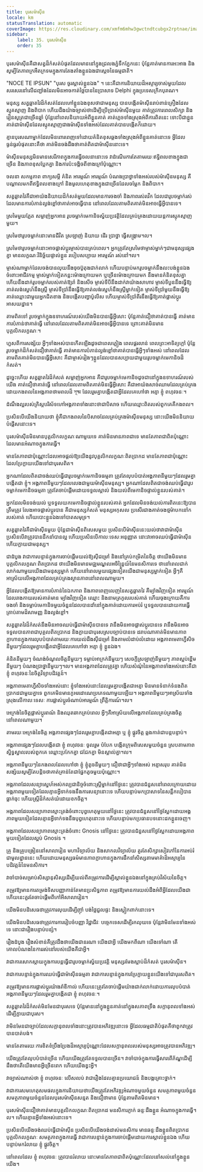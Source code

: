 ```yaml
---
title: បុរសម៉ាស៊ីន
locale: km
statusTranslation: automatic
coverImage: https://res.cloudinary.com/xmfm6mhw3gwctndtcubgx2rptnae/image/upload/v1740337243/small_cover_educacion_fundamental_a051170f1c.webp
sidebar:
    label: 35. បុរសម៉ាស៊ីន
    order: 35
---
```

បុរសម៉ាស៊ីនគឺជាសត្វដ៏កំសត់បំផុតដែលមាននៅក្នុងជ្រលងភ្នំទឹកភ្នែកនេះ ប៉ុន្តែគាត់មានការអះអាង និងសូម្បីតែភាពក្រអឺតក្រទមក្នុងការតែងតាំងខ្លួនឯងជាស្តេចនៃធម្មជាតិ។

"NOCE TE IPSUN" "បុរស ចូរស្គាល់ខ្លួនឯង" ។ នេះគឺជាការនិយាយដ៏អស្ចារ្យចាស់មួយដែលសរសេរនៅលើជញ្ជាំងដែលមិនអាចកាត់ថ្លៃបាននៃប្រាសាទ Delphi ក្នុងប្រទេសក្រិកបុរាណ។

មនុស្ស សត្វឆ្លាតវៃដ៏កំសត់ដែលហៅខ្លួនឯងខុសថាជាមនុស្ស បានបង្កើតម៉ាស៊ីនរាប់ពាន់គ្រឿងដែលស្មុគស្មាញ និងពិបាក ហើយដឹងយ៉ាងច្បាស់ថាដើម្បីប្រើប្រាស់ម៉ាស៊ីនមួយ គាត់ត្រូវការពេលសិក្សា និងរៀនសូត្រជាច្រើនឆ្នាំ ប៉ុន្តែនៅពេលនិយាយអំពីខ្លួនគាត់ គាត់ភ្លេចទាំងស្រុងអំពីការពិតនេះ ទោះបីជាខ្លួនគាត់ជាម៉ាស៊ីនដែលស្មុគស្មាញជាងម៉ាស៊ីនទាំងអស់ដែលគាត់បានបង្កើតក៏ដោយ។

គ្មានបុរសណាម្នាក់ដែលមិនពោរពេញទៅដោយគំនិតខុសឆ្គងទាំងស្រុងអំពីខ្លួនគាត់នោះទេ អ្វីដែលធ្ងន់ធ្ងរបំផុតនោះគឺថា គាត់មិនចង់ដឹងថាគាត់ពិតជាម៉ាស៊ីននោះទេ។

ម៉ាស៊ីនមនុស្សមិនមានសេរីភាពក្នុងការធ្វើចលនានោះទេ វាដំណើរការតែតាមរយៈឥទ្ធិពលខាងក្នុងជាច្រើន និងភាពខុសប្លែកគ្នា និងការប៉ះទង្គិចពីខាងក្រៅប៉ុណ្ណោះ។

ចលនា សកម្មភាព ពាក្យសម្ដី គំនិត អារម្មណ៍ អារម្មណ៍ បំណងប្រាថ្នាទាំងអស់របស់ម៉ាស៊ីនមនុស្ស គឺបណ្ដាលមកពីឥទ្ធិពលខាងក្រៅ និងមូលហេតុខាងក្នុងជាច្រើនដែលចម្លែក និងពិបាក។

សត្វឆ្លាតវៃគឺជាអាយ៉ងនិយាយដ៏កំសត់មួយដែលមានការចងចាំ និងភាពរស់រវើក ដែលជារូបចម្លាក់រស់ ដែលមានការបំភាន់ល្ងង់ខ្លៅថាគាត់អាចធ្វើបាន នៅពេលដែលតាមពិតគាត់មិនអាចធ្វើអ្វីបានទេ។

ស្រមៃមួយភ្លែត សម្លាញ់អ្នកអាន រូបចម្លាក់មេកានិចស្វ័យប្រវត្តិដែលគ្រប់គ្រងដោយយន្តការស្មុគស្មាញមួយ។

ស្រមៃថារូបចម្លាក់នោះមានជីវិត ស្រឡាញ់ និយាយ ដើរ ប្រាថ្នា ធ្វើសង្គ្រាម។ល។

ស្រមៃថារូបចម្លាក់នោះអាចផ្លាស់ប្តូរម្ចាស់បានគ្រប់ពេល។ អ្នកត្រូវតែស្រមៃថាម្ចាស់ម្នាក់ៗជាមនុស្សផ្សេងគ្នា មានលក្ខណៈវិនិច្ឆ័យផ្ទាល់ខ្លួន របៀបសប្បាយ អារម្មណ៍ រស់នៅ។ល។

ម្ចាស់ណាម្នាក់ដែលចង់បានលុយនឹងចុចប៊ូតុងជាក់លាក់ ហើយបន្ទាប់មករូបចម្លាក់នឹងលះបង់ខ្លួនឯងចំពោះអាជីវកម្ម ម្ចាស់ម្នាក់ទៀតកន្លះម៉ោងក្រោយមក ឬច្រើនម៉ោងក្រោយមក នឹងមានគំនិតខុសគ្នា ហើយនឹងដាក់រូបចម្លាក់របស់គាត់ឱ្យរាំ និងសើច ម្ចាស់ទីបីនឹងដាក់វាយ៉ាងសាហាវ ម្ចាស់ទីបួននឹងធ្វើឱ្យគាត់លង់ស្នេហ៍នឹងស្ត្រី ម្ចាស់ទីប្រាំនឹងធ្វើឱ្យគាត់លង់ស្នេហ៍នឹងស្ត្រីម្នាក់ទៀត ម្ចាស់ទីប្រាំមួយនឹងធ្វើឱ្យគាត់ឈ្លោះជាមួយអ្នកជិតខាង និងបង្កើតបញ្ហាប៉ូលីស ហើយម្ចាស់ទីប្រាំពីរនឹងធ្វើឱ្យគាត់ផ្លាស់ប្តូរអាសយដ្ឋាន។

តាមពិតទៅ រូបចម្លាក់ក្នុងឧទាហរណ៍របស់យើងមិនបានធ្វើអ្វីសោះ ប៉ុន្តែគាត់ជឿថាគាត់បានធ្វើ គាត់មានការបំភាន់ថាគាត់ធ្វើ នៅពេលដែលតាមពិតគាត់មិនអាចធ្វើអ្វីបានទេ ព្រោះគាត់មិនមានបុគ្គលិកលក្ខណៈ។

ហួសពីការសង្ស័យ អ្វីៗទាំងអស់បានកើតឡើងដូចជាពេលភ្លៀង ពេលផ្គរលាន់ ពេលព្រះអាទិត្យក្ដៅ ប៉ុន្តែរូបចម្លាក់ដ៏កំសត់ជឿថាគាត់ធ្វើ គាត់មានការបំភាន់ល្ងង់ខ្លៅថាគាត់បានធ្វើអ្វីៗទាំងអស់ នៅពេលដែលតាមពិតគាត់មិនបានធ្វើអ្វីសោះ គឺជាម្ចាស់រៀងៗខ្លួនដែលបានសប្បាយជាមួយរូបចម្លាក់មេកានិចដ៏កំសត់។

ដូច្នេះហើយ សត្វឆ្លាតវៃដ៏កំសត់ សម្លាញ់អ្នកអាន គឺជារូបចម្លាក់មេកានិចដូចជានៅក្នុងឧទាហរណ៍របស់យើង គាត់ជឿថាគាត់ធ្វើ នៅពេលដែលតាមពិតគាត់មិនធ្វើអ្វីសោះ គឺជាអាយ៉ងសាច់ឈាមដែលគ្រប់គ្រងដោយកងពលនៃអង្គភាពថាមពលដ៏ সূক্ষ্ম ដែលរួមគ្នាបង្កើតជាអ្វីដែលគេហៅថា អត្មា ខ្ញុំ ពហុវចនៈ។

ដំណឹងល្អរបស់គ្រិស្តបរិស័ទហៅអង្គភាពទាំងនោះថាជាបិសាច ហើយឈ្មោះពិតរបស់ពួកគេគឺកងពល។

ប្រសិនបើយើងនិយាយថា ខ្ញុំគឺជាកងពលនៃបិសាចដែលគ្រប់គ្រងម៉ាស៊ីនមនុស្ស នោះយើងមិននិយាយបំផ្លើសនោះទេ។

បុរសម៉ាស៊ីនមិនមានបុគ្គលិកលក្ខណៈណាមួយទេ គាត់មិនមានភាពជាទេ មានតែភាពជាពិតប៉ុណ្ណោះដែលមានអំណាចក្នុងការធ្វើ។

មានតែភាពជាប៉ុណ្ណោះដែលអាចផ្តល់ឱ្យយើងនូវបុគ្គលិកលក្ខណៈពិតប្រាកដ មានតែភាពជាប៉ុណ្ណោះដែលប្រែក្លាយយើងទៅជាបុរសពិត។

អ្នកណាដែលពិតជាចង់ឈប់ធ្វើជារូបចម្លាក់មេកានិចធម្មតា ត្រូវតែលុបបំបាត់អង្គភាពនីមួយៗដែលរួមគ្នាបង្កើតជា ខ្ញុំ។ អង្គភាពនីមួយៗដែលលេងជាមួយម៉ាស៊ីនមនុស្ស។ អ្នកណាដែលពិតជាចង់ឈប់ធ្វើជារូបចម្លាក់មេកានិចធម្មតា ត្រូវតែចាប់ផ្តើមដោយទទួលស្គាល់ និងយល់ពីមេកានិចផ្ទាល់ខ្លួនរបស់គាត់។

អ្នកដែលមិនចង់យល់ ឬទទួលយកមេកានិចផ្ទាល់ខ្លួនរបស់គាត់ អ្នកដែលមិនចង់យល់ការពិតនេះឱ្យបានត្រឹមត្រូវ លែងអាចផ្លាស់ប្តូរបាន គឺជាមនុស្សកំសត់ មនុស្សអកុសល ប្រសើរជាងគាត់ចងថ្មម៉ាបកនៅករបស់គាត់ ហើយបោះខ្លួនឯងទៅបាតសមុទ្រ។

សត្វឆ្លាតវៃគឺជាម៉ាស៊ីនមួយ ប៉ុន្តែជាម៉ាស៊ីនពិសេសមួយ ប្រសិនបើម៉ាស៊ីននេះយល់ថាវាជាម៉ាស៊ីន ប្រសិនបើវាត្រូវបានដឹកនាំបានល្អ ហើយប្រសិនបើកាលៈទេសៈអនុញ្ញាត នោះវាអាចឈប់ធ្វើជាម៉ាស៊ីន ហើយក្លាយជាមនុស្ស។

ជាដំបូង វាជាការបន្ទាន់ក្នុងការចាប់ផ្តើមយល់ឱ្យស៊ីជម្រៅ និងនៅគ្រប់កម្រិតនៃចិត្ត ថាយើងមិនមានបុគ្គលិកលក្ខណៈពិតប្រាកដ ថាយើងមិនមានមជ្ឈមណ្ឌលអចិន្ត្រៃយ៍នៃមនសិការទេ ថានៅពេលជាក់លាក់ណាមួយយើងជាមនុស្សម្នាក់ ហើយនៅពេលមួយផ្សេងទៀតយើងជាមនុស្សម្នាក់ទៀត អ្វីៗគឺអាស្រ័យលើអង្គភាពដែលគ្រប់គ្រងស្ថានភាពនៅពេលណាមួយ។

អ្វីដែលបង្កើតឱ្យមានការបំភាន់នៃឯកភាព និងភាពពេញលេញនៃសត្វឆ្លាតវៃ គឺម្យ៉ាងវិញទៀត អារម្មណ៍ដែលរាងកាយរបស់គាត់មាន ម្យ៉ាងវិញទៀត ឈ្មោះ និងនាមត្រកូលរបស់គាត់ ហើយចុងក្រោយគឺការចងចាំ និងទម្លាប់មេកានិចមួយចំនួនដែលបានដាំនៅក្នុងគាត់ដោយការអប់រំ ឬទទួលបានដោយការធ្វើត្រាប់តាមដ៏សាមញ្ញ និងល្ងង់ខ្លៅ។

សត្វឆ្លាតវៃដ៏កំសត់នឹងមិនអាចឈប់ធ្វើជាម៉ាស៊ីនបានទេ វានឹងមិនអាចផ្លាស់ប្តូរបានទេ វានឹងមិនអាចទទួលបានភាពជាបុគ្គលពិតប្រាកដ និងក្លាយជាបុរសស្របច្បាប់បានទេ ដរាបណាគាត់មិនមានភាពក្លាហានក្នុងការលុបបំបាត់តាមរយៈការយល់ដឹងស៊ីជម្រៅ និងតាមលំដាប់លំដោយ អង្គភាពមេតាហ្វីសិចនីមួយៗដែលរួមគ្នាបង្កើតជាអ្វីដែលគេហៅថា អត្មា ខ្ញុំ ខ្លួនឯង។

គំនិតនីមួយៗ ចំណង់ចំណូលចិត្តនីមួយៗ ទម្លាប់អាក្រក់នីមួយៗ សេចក្តីស្រឡាញ់នីមួយៗ ភាពស្អប់ខ្ពើមនីមួយៗ បំណងប្រាថ្នានីមួយៗ។ល។ មានអង្គភាពដែលត្រូវគ្នា ហើយសំណុំនៃអង្គភាពទាំងអស់នោះគឺជា ខ្ញុំ ពហុវចនៈនៃចិត្តវិទ្យាបដិវត្តន៍។

អង្គភាពមេតាហ្វីសិចទាំងអស់នោះ ខ្ញុំទាំងអស់នោះដែលរួមគ្នាបង្កើតជាអត្មា មិនមានទំនាក់ទំនងពិតប្រាកដជាមួយគ្នាទេ ពួកគេមិនមានកូអរដោណេប្រភេទណាមួយឡើយ។ អង្គភាពនីមួយៗអាស្រ័យទាំងស្រុងលើកាលៈទេសៈ ការផ្លាស់ប្តូរចំណាប់អារម្មណ៍ ព្រឹត្តិការណ៍។ល។

អេក្រង់នៃចិត្តផ្លាស់ប្តូរពណ៌ និងឈុតឆាកគ្រប់ពេល អ្វីៗគឺអាស្រ័យលើអង្គភាពដែលគ្រប់គ្រងចិត្តនៅពេលណាមួយ។

តាមរយៈអេក្រង់នៃចិត្ត អង្គភាពផ្សេងៗដែលរួមគ្នាបង្កើតជាអត្មា ឬ ខ្ញុំ ផ្លូវចិត្ត ឆ្លងកាត់ជាបន្តបន្ទាប់។

អង្គភាពផ្សេងៗដែលបង្កើតជា ខ្ញុំ ពហុវចនៈ ចូលរួម បំបែក បង្កើតក្រុមពិសេសមួយចំនួន ស្របតាមភាពស្និទ្ធស្នាលរបស់ពួកគេ ឈ្លោះប្រកែកគ្នា ជជែកគ្នា មិនស្គាល់គ្នា។ល។

អង្គភាពនីមួយៗនៃកងពលដែលហៅថា ខ្ញុំ ខ្ញុំតូចនីមួយៗ ជឿថាជាអ្វីៗទាំងអស់ អត្មាសរុប គាត់មិនសង្ស័យសូម្បីតែបន្តិចថាគាត់គ្រាន់តែជាផ្នែកតូចមួយប៉ុណ្ណោះ។

អង្គភាពដែលសន្យាស្នេហ៍អស់កល្បជានិច្ចចំពោះស្ត្រីម្នាក់នៅថ្ងៃនេះ ត្រូវបានជំនួសនៅពេលក្រោយដោយអង្គភាពមួយទៀតដែលគ្មានអ្វីទាក់ទងនឹងការសន្យានោះទេ ហើយបន្ទាប់មកប្រាសាទនៃសន្លឹកបៀបានធ្លាក់ចុះ ហើយស្ត្រីដ៏កំសត់យំដោយខកចិត្ត។

អង្គភាពដែលសន្យាភាពស្មោះត្រង់ចំពោះបុព្វហេតុមួយនៅថ្ងៃនេះ ត្រូវបានជំនួសនៅថ្ងៃស្អែកដោយអង្គភាពមួយទៀតដែលគ្មានអ្វីទាក់ទងនឹងបុព្វហេតុនោះទេ ហើយបន្ទាប់មកប្រធានបទនោះដកខ្លួនចេញ។

អង្គភាពដែលសន្យាភាពស្មោះត្រង់ចំពោះ Gnosis នៅថ្ងៃនេះ ត្រូវបានជំនួសនៅថ្ងៃស្អែកដោយអង្គភាពមួយទៀតដែលស្អប់ Gnosis ។

គ្រូ និងគ្រូបង្រៀននៅសាលារៀន មហាវិទ្យាល័យ និងសាកលវិទ្យាល័យ គួរតែសិក្សាសៀវភៅនៃការអប់រំជាមូលដ្ឋាននេះ ហើយដោយមនុស្សធម៌មានភាពក្លាហានក្នុងការដឹកនាំសិស្សតាមមាគ៌ាដ៏អស្ចារ្យនៃបដិវត្តន៍នៃមនសិការ។

វាចាំបាច់សម្រាប់សិស្សានុសិស្សដើម្បីយល់ពីតម្រូវការដើម្បីស្គាល់ខ្លួនឯងនៅក្នុងគ្រប់វិស័យនៃចិត្ត។

តម្រូវឱ្យមានការតម្រង់ទិសបញ្ញាកាន់តែមានប្រសិទ្ធភាព តម្រូវឱ្យមានការយល់ដឹងអំពីអ្វីដែលយើងជា ហើយនេះគួរតែចាប់ផ្តើមពីកៅអីសាលារៀន។

យើងមិនបដិសេធថាត្រូវការលុយដើម្បីញ៉ាំ បង់ថ្លៃជួលផ្ទះ និងស្លៀកពាក់នោះទេ។

យើងមិនបដិសេធថាត្រូវការការរៀបចំបញ្ញា វិជ្ជាជីវៈ បច្ចេកទេសដើម្បីរកលុយទេ ប៉ុន្តែវាមិនមែនទាំងអស់ទេ នោះជារឿងបន្ទាប់បន្សំ។

រឿងដំបូង រឿងសំខាន់គឺត្រូវដឹងថាយើងជានរណា យើងជាអ្វី យើងមកពីណា យើងទៅណា តើគោលបំណងនៃការរស់នៅរបស់យើងគឺជាអ្វី។

វាជាការសោកស្តាយក្នុងការបន្តធ្វើជារូបចម្លាក់ស្វ័យប្រវត្តិ មនុស្សរមែងស្លាប់ដ៏កំសត់ បុរសម៉ាស៊ីន។

វាជាការបន្ទាន់ក្នុងការឈប់ធ្វើជាម៉ាស៊ីនធម្មតា វាជាការបន្ទាន់ក្នុងការប្រែក្លាយខ្លួនយើងទៅជាបុរសពិត។

តម្រូវឱ្យមានការផ្លាស់ប្តូរយ៉ាងរ៉ាឌីកាល់ ហើយនេះត្រូវតែចាប់ផ្តើមយ៉ាងជាក់លាក់ដោយការលុបបំបាត់អង្គភាពនីមួយៗដែលរួមគ្នាបង្កើតជា ខ្ញុំ ពហុវចនៈ។

សត្វឆ្លាតវៃដ៏កំសត់មិនមែនជាបុរសទេ ប៉ុន្តែមាននៅក្នុងខ្លួនគាត់នៅក្នុងសភាពទ្រឹង សក្តានុពលទាំងអស់ដើម្បីក្លាយជាបុរស។

វាមិនមែនជាច្បាប់ដែលសក្តានុពលទាំងនោះត្រូវបានអភិវឌ្ឍនោះទេ អ្វីដែលធម្មជាតិបំផុតគឺថាពួកវាត្រូវបានបាត់បង់។

មានតែតាមរយៈការខិតខំប្រឹងប្រែងដ៏អស្ចារ្យប៉ុណ្ណោះដែលសក្តានុពលរបស់មនុស្សអាចត្រូវបានអភិវឌ្ឍ។

យើងត្រូវតែលុបបំបាត់ច្រើន ហើយយើងត្រូវតែទទួលបានច្រើន។ វាចាំបាច់ក្នុងការធ្វើសារពើភ័ណ្ឌដើម្បីដឹងថាតើយើងមានអ្វីច្រើនពេក ហើយយើងខ្វះអ្វី។

វាច្បាស់ណាស់ថា ខ្ញុំ ពហុវចនៈ លើសលប់ វាជារឿងដែលគ្មានប្រយោជន៍ និងបង្កគ្រោះថ្នាក់។

វាជាការសមហេតុសមផលក្នុងការនិយាយថាយើងត្រូវតែអភិវឌ្ឍអំណាចមួយចំនួន សមត្ថភាពមួយចំនួន សមត្ថភាពមួយចំនួនដែលបុរសម៉ាស៊ីនសន្មត និងជឿថាមាន ប៉ុន្តែតាមពិតមិនមាន។

បុរសម៉ាស៊ីនជឿថាគាត់មានបុគ្គលិកលក្ខណៈពិតប្រាកដ មនសិការភ្ញាក់ ឆន្ទៈដឹងខ្លួន អំណាចក្នុងការធ្វើ។ល។ ហើយគ្មានអ្វីទាំងអស់នោះទេ។

ប្រសិនបើយើងចង់ឈប់ធ្វើជាម៉ាស៊ីន ប្រសិនបើយើងចង់ដាស់មនសិការ មានឆន្ទៈដឹងខ្លួនពិតប្រាកដ បុគ្គលិកលក្ខណៈ សមត្ថភាពក្នុងការធ្វើ វាជាការបន្ទាន់ក្នុងការចាប់ផ្តើមដោយការស្គាល់ខ្លួនឯង ហើយបន្ទាប់មករំលាយ ខ្ញុំ ផ្លូវចិត្ត។

នៅពេលដែល ខ្ញុំ ពហុវចនៈ ត្រូវបានរំលាយ នោះមានតែភាពជាពិតប៉ុណ្ណោះដែលនៅសល់នៅក្នុងខ្លួនយើង។

